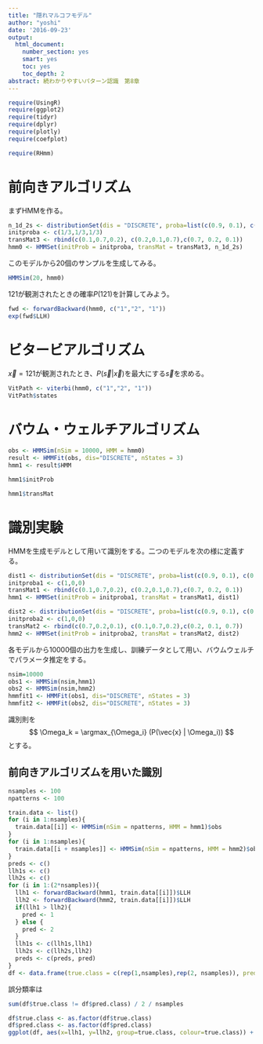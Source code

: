 ```yaml
---
title: "隠れマルコフモデル"
author: "yoshi"
date: '2016-09-23'
output:
  html_document:
    number_section: yes
    smart: yes
    toc: yes
    toc_depth: 2
abstract: 続わかりやすいパターン認識　第8章
---
```

```r
require(UsingR)
require(ggplot2)
require(tidyr)
require(dplyr)
require(plotly)
require(coefplot)
```
```r
require(RHmm)
```

# 前向きアルゴリズム
まずHMMを作る。
```r
n_1d_2s <- distributionSet(dis = "DISCRETE", proba=list(c(0.9, 0.1), c(0.6,0.4), c(0.1,0.9)), labels=c("1", "2"))
initproba <- c(1/3,1/3,1/3)
transMat3 <- rbind(c(0.1,0.7,0.2), c(0.2,0.1,0.7),c(0.7, 0.2, 0.1))
hmm0 <- HMMSet(initProb = initproba, transMat = transMat3, n_1d_2s)
```
このモデルから20個のサンプルを生成してみる。
```r
HMMSim(20, hmm0)
```
121が観測されたときの確率$P(121)$を計算してみよう。
```r
fwd <- forwardBackward(hmm0, c("1","2", "1"))
exp(fwd$LLH)
```

# ビタービアルゴリズム  
$\vec{x}=121$が観測されたとき、$P(\vec{s} | \vec{x})$を最大にする$\vec{s}$を求める。
```r
VitPath <- viterbi(hmm0, c("1","2", "1"))
VitPath$states
```

# バウム・ウェルチアルゴリズム  
```r
obs <- HMMSim(nSim = 10000, HMM = hmm0)
result <- HMMFit(obs, dis="DISCRETE", nStates = 3)
hmm1 <- result$HMM
```
```r
hmm1$initProb
```
```r
hmm1$transMat
```

# 識別実験  
HMMを生成モデルとして用いて識別をする。二つのモデルを次の様に定義する。
```r
dist1 <- distributionSet(dis = "DISCRETE", proba=list(c(0.9, 0.1), c(0.6,0.4), c(0.1,0.9)), labels=c("1", "2"))
initproba1 <- c(1,0,0)
transMat1 <- rbind(c(0.1,0.7,0.2), c(0.2,0.1,0.7),c(0.7, 0.2, 0.1))
hmm1 <- HMMSet(initProb = initproba1, transMat = transMat1, dist1)

dist2 <- distributionSet(dis = "DISCRETE", proba=list(c(0.9, 0.1), c(0.6,0.4), c(0.1,0.9)), labels=c("1", "2"))
initproba2 <- c(1,0,0)
transMat2 <- rbind(c(0.7,0.2,0.1), c(0.1,0.7,0.2),c(0.2, 0.1, 0.7))
hmm2 <- HMMSet(initProb = initproba2, transMat = transMat2, dist2)
```
各モデルから10000個の出力を生成し、訓練データとして用い、バウムウェルチでパラメータ推定をする。
```r
nsim=10000
obs1 <- HMMSim(nsim,hmm1)
obs2 <- HMMSim(nsim,hmm2)
hmmfit1 <- HMMFit(obs1, dis="DISCRETE", nStates = 3)
hmmfit2 <- HMMFit(obs2, dis="DISCRETE", nStates = 3)
```
識別則を
$$
\Omega_k = \argmax_{\Omega_i} (P(\vec{x} | \Omega_i))
$$
とする。

## 前向きアルゴリズムを用いた識別   
```r
nsamples <- 100
npatterns <- 100

train.data <- list()
for (i in 1:nsamples){
  train.data[[i]] <- HMMSim(nSim = npatterns, HMM = hmm1)$obs
}
for (i in 1:nsamples){
  train.data[[i + nsamples]] <- HMMSim(nSim = npatterns, HMM = hmm2)$obs
}
preds <- c()
llh1s <- c()
llh2s <- c()
for (i in 1:(2*nsamples)){
  llh1 <- forwardBackward(hmm1, train.data[[i]])$LLH
  llh2 <- forwardBackward(hmm2, train.data[[i]])$LLH
  if(llh1 > llh2){
    pred <- 1
  } else {
    pred <- 2
  }
  llh1s <- c(llh1s,llh1)
  llh2s <- c(llh2s,llh2)
  preds <- c(preds, pred)
}
df <- data.frame(true.class = c(rep(1,nsamples),rep(2, nsamples)), pred.class=preds, llh1=llh1s, llh2=llh2s)
```
誤分類率は
```r
sum(df$true.class != df$pred.class) / 2 / nsamples
```
```r
df$true.class <- as.factor(df$true.class)
df$pred.class <- as.factor(df$pred.class)
ggplot(df, aes(x=llh1, y=llh2, group=true.class, colour=true.class)) + geom_point(aes(shape=pred.class))
```

